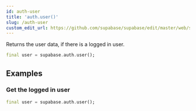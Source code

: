 ```yaml
---
id: auth-user
title: 'auth.user()'
slug: /auth-user
custom_edit_url: https://github.com/supabase/supabase/edit/master/web/spec/supabase_dart_v1_ref.yml
---
```



Returns the user data, if there is a logged in user.

```dart
final user = supabase.auth.user();
```

## Examples

### Get the logged in user

```dart
final user = supabase.auth.user();
```
